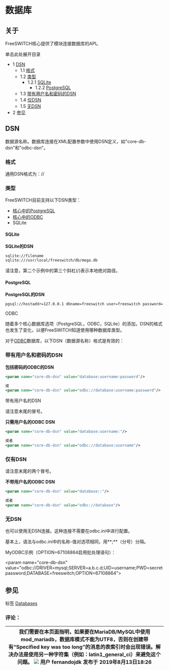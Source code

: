 # 数据库

## 关于

FreeSWITCH核心提供了模块连接数据库的API。

单击此处展开目录

- 1 [DSN](#dsn)
   - 1.1 [格式](#格式)
   - 1.2 [类型](#类型)
      - 1.2.1 [SQLite](#sqlite)
         - 1.2.2 [PostgreSQL](#postgresql)
   - 1.3 [带有用户名和密码的DSN](#带有用户名和密码的dsn)
   - 1.4 [仅DSN](#仅dsn)
   - 1.5 [无DSN](#无dsn)
- 2 [参见](#参见)

## DSN

数据源名称。数据库连接在XML配置参数中使用DSN定义，如"core-db-dsn"和"odbc-dsn"。

### 格式

通用DSN格式为<type>：//<connection string>

### 类型

FreeSWITCH目前支持以下DSN类型：

- [核心中的PostgreSQL](./PostgreSQL-in-the-core_6586757.mdx#dt)
- [核心中的ODBC](./ODBC-DSN/Using-ODBC-in-the-core_6586653.mdx)
- SQLite

#### SQLite

**SQLite的DSN**

```xml
sqlite://filename
sqlite:///usr/local/freeswitch/db/mega.db
```

请注意，第二个示例中的第三个斜杠(/)表示本地绝对路径。

#### PostgreSQL

**PostgreSQL的DSN**

```xml
pgsql://hostaddr=127.0.0.1 dbname=freeswitch user=freeswitch password= options='-c client_min_messages=NOTICE' application_name='freeswitch'"
```

ODBC

随着多个核心数据库选项（PostgreSQL，ODBC，SQLite）的添加，DSN的格式也发生了变化，以便FreeSWITCH知道使用哪种数据库类型。

对于[ODBC](./ODBC_13173465.mdx#odbc)数据库，以下DSN（数据源名称）格式是有效的：

### 带有用户名和密码的DSN

**包括密码的ODBC的DSN**

```xml
<param name="core-db-dsn" value="database:username:password"/>

或
<param name="core-db-dsn" value="odbc://database:username:password"/>
```

带有用户名的DSN

请注意末尾的冒号。

**只需用户名的ODBC DSN**

```xml
<param name="core-db-dsn" value="database:username:"/>

或者
<param name="core-db-dsn" value="odbc://database:username"/>
```

### 仅有DSN

请注意末尾的两个冒号。

**不带用户名的ODBC DSN**

```xml
<param name="core-db-dsn" value="database::"/>

或者
<param name="core-db-dsn" value="odbc://database"/> 
```

### 无DSN

也可以使用无DSN连接。这种连接不需要在odbc.ini中进行配置。

基本上，语法与odbc.ini中的名称-值对选项相同，用**;**（分号）分隔。

MyODBC示例（OPTION=67108864启用批处理语句）：

&lt;param name="core-db-dsn" value="odbc://DRIVER=mysql;SERVER=a.b.c.d;UID=username;PWD=secretpassword;DATABASE=freeswitch;OPTION=67108864">

## 参见

标签 [Databases](https://freeswitch.org/confluence/label/FREESWITCH/databases)

### 评论：

| 我们需要在本页面指明，如果要在MariaDB/MySQL中使用mod_mariadb，数据库模式不能为UTF8，否则在创建带有“Specified key was too long”的消息的表索引时会出现错误。解决办法是使用另一种字符集（例如：latin1_general_ci）来避免这个问题。 ![](/images/icons/contenttypes/comment_16.png) 用户 fernandojdk 发布于 2019年8月13日18:26 |
| ------------------------------------------------------------------------------------------------------------------------------------------------------------------------------------------------------------------------------------------------------------------------------------------------------------------------------------------------------------------------------------------------------------- |